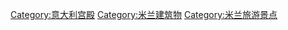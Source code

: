 [[Category:意大利宫殿|Category:意大利宫殿]]
[[Category:米兰建筑物|Category:米兰建筑物]]
[[Category:米兰旅游景点|Category:米兰旅游景点]]